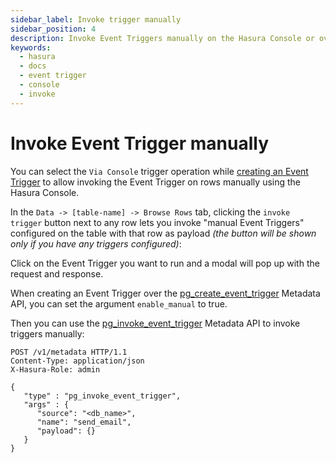 ```yaml
---
sidebar_label: Invoke trigger manually
sidebar_position: 4
description: Invoke Event Triggers manually on the Hasura Console or over the API
keywords:
  - hasura
  - docs
  - event trigger
  - console
  - invoke
---
```



# Invoke Event Trigger manually

<Tabs groupId="user-preference" className="api-tabs">
<TabItem value="console" label="Console">

You can select the `Via Console` trigger operation while [creating an Event Trigger](/event-triggers/create-trigger.mdx)
to allow invoking the Event Trigger on rows manually using the Hasura Console.

In the `Data -> [table-name] -> Browse Rows` tab, clicking the `invoke trigger` button next to any row lets you invoke
"manual Event Triggers" configured on the table with that row as payload _(the button will be shown only if you have any
triggers configured)_:

<Thumbnail src="/img/event-triggers/select-manual-trigger.png" alt="Invoke Event Trigger on the Console" />

Click on the Event Trigger you want to run and a modal will pop up with the request and response.

<Thumbnail src="/img/event-triggers/run-manual-trigger.png" alt="Request and response of Event Trigger" />

</TabItem>
<TabItem value="api" label="API">

When creating an Event Trigger over the
[pg_create_event_trigger](/api-reference/metadata-api/event-triggers.mdx#metadata-pg-create-event-trigger) Metadata API,
you can set the argument `enable_manual` to true.

Then you can use the
[pg_invoke_event_trigger](/api-reference/metadata-api/event-triggers.mdx#metadata-pg-invoke-event-trigger) Metadata API
to invoke triggers manually:

```http
POST /v1/metadata HTTP/1.1
Content-Type: application/json
X-Hasura-Role: admin

{
   "type" : "pg_invoke_event_trigger",
   "args" : {
      "source": "<db_name>",
      "name": "send_email",
      "payload": {}
   }
}
```

</TabItem>
</Tabs>
